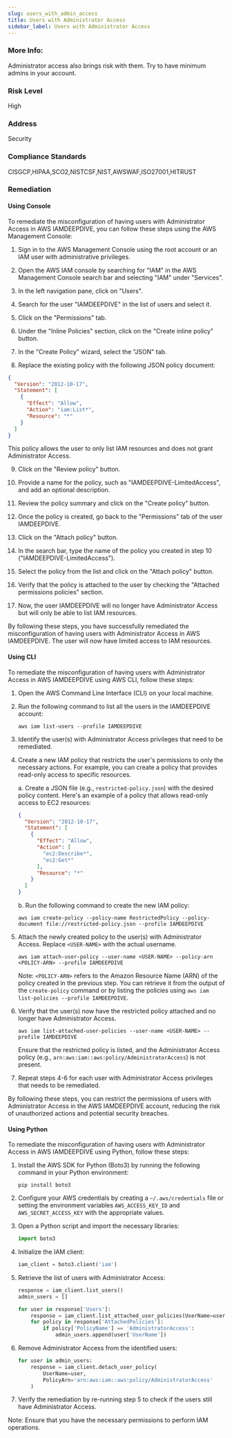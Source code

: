 ```yaml
---
slug: users_with_admin_access
title: Users with Administrator Access
sidebar_label: Users with Administrator Access
---
```


### More Info:

Administrator access also brings risk with them. Try to have minimum admins in your account.

### Risk Level

High

### Address

Security

### Compliance Standards

CISGCP,HIPAA,SCO2,NISTCSF,NIST,AWSWAF,ISO27001,HITRUST
### Remediation

#### Using Console

To remediate the misconfiguration of having users with Administrator Access in AWS IAMDEEPDIVE, you can follow these steps using the AWS Management Console:

1. Sign in to the AWS Management Console using the root account or an IAM user with administrative privileges.

2. Open the AWS IAM console by searching for "IAM" in the AWS Management Console search bar and selecting "IAM" under "Services".

3. In the left navigation pane, click on "Users".

4. Search for the user "IAMDEEPDIVE" in the list of users and select it.

5. Click on the "Permissions" tab.

6. Under the "Inline Policies" section, click on the "Create inline policy" button.

7. In the "Create Policy" wizard, select the "JSON" tab.

8. Replace the existing policy with the following JSON policy document:

```json
{
  "Version": "2012-10-17",
  "Statement": [
    {
      "Effect": "Allow",
      "Action": "iam:List*",
      "Resource": "*"
    }
  ]
}
```

This policy allows the user to only list IAM resources and does not grant Administrator Access.

9. Click on the "Review policy" button.

10. Provide a name for the policy, such as "IAMDEEPDIVE-LimitedAccess", and add an optional description.

11. Review the policy summary and click on the "Create policy" button.

12. Once the policy is created, go back to the "Permissions" tab of the user IAMDEEPDIVE.

13. Click on the "Attach policy" button.

14. In the search bar, type the name of the policy you created in step 10 ("IAMDEEPDIVE-LimitedAccess").

15. Select the policy from the list and click on the "Attach policy" button.

16. Verify that the policy is attached to the user by checking the "Attached permissions policies" section.

17. Now, the user IAMDEEPDIVE will no longer have Administrator Access but will only be able to list IAM resources.

By following these steps, you have successfully remediated the misconfiguration of having users with Administrator Access in AWS IAMDEEPDIVE. The user will now have limited access to IAM resources.

#### Using CLI

To remediate the misconfiguration of having users with Administrator Access in AWS IAMDEEPDIVE using AWS CLI, follow these steps:

1. Open the AWS Command Line Interface (CLI) on your local machine.

2. Run the following command to list all the users in the IAMDEEPDIVE account:
   ```
   aws iam list-users --profile IAMDEEPDIVE
   ```

3. Identify the user(s) with Administrator Access privileges that need to be remediated.

4. Create a new IAM policy that restricts the user's permissions to only the necessary actions. For example, you can create a policy that provides read-only access to specific resources.

   a. Create a JSON file (e.g., `restricted-policy.json`) with the desired policy content. Here's an example of a policy that allows read-only access to EC2 resources:
   ```json
   {
     "Version": "2012-10-17",
     "Statement": [
       {
         "Effect": "Allow",
         "Action": [
           "ec2:Describe*",
           "ec2:Get*"
         ],
         "Resource": "*"
       }
     ]
   }
   ```

   b. Run the following command to create the new IAM policy:
   ```
   aws iam create-policy --policy-name RestrictedPolicy --policy-document file://restricted-policy.json --profile IAMDEEPDIVE
   ```

5. Attach the newly created policy to the user(s) with Administrator Access. Replace `<USER-NAME>` with the actual username.

   ```
   aws iam attach-user-policy --user-name <USER-NAME> --policy-arn <POLICY-ARN> --profile IAMDEEPDIVE
   ```

   Note: `<POLICY-ARN>` refers to the Amazon Resource Name (ARN) of the policy created in the previous step. You can retrieve it from the output of the `create-policy` command or by listing the policies using `aws iam list-policies --profile IAMDEEPDIVE`.

6. Verify that the user(s) now have the restricted policy attached and no longer have Administrator Access.

   ```
   aws iam list-attached-user-policies --user-name <USER-NAME> --profile IAMDEEPDIVE
   ```

   Ensure that the restricted policy is listed, and the Administrator Access policy (e.g., `arn:aws:iam::aws:policy/AdministratorAccess`) is not present.

7. Repeat steps 4-6 for each user with Administrator Access privileges that needs to be remediated.

By following these steps, you can restrict the permissions of users with Administrator Access in the AWS IAMDEEPDIVE account, reducing the risk of unauthorized actions and potential security breaches.

#### Using Python

To remediate the misconfiguration of having users with Administrator Access in AWS IAMDEEPDIVE using Python, follow these steps:

1. Install the AWS SDK for Python (Boto3) by running the following command in your Python environment:
   ```
   pip install boto3
   ```

2. Configure your AWS credentials by creating a `~/.aws/credentials` file or setting the environment variables `AWS_ACCESS_KEY_ID` and `AWS_SECRET_ACCESS_KEY` with the appropriate values.

3. Open a Python script and import the necessary libraries:
   ```python
   import boto3
   ```

4. Initialize the IAM client:
   ```python
   iam_client = boto3.client('iam')
   ```

5. Retrieve the list of users with Administrator Access:
   ```python
   response = iam_client.list_users()
   admin_users = []

   for user in response['Users']:
       response = iam_client.list_attached_user_policies(UserName=user['UserName'])
       for policy in response['AttachedPolicies']:
           if policy['PolicyName'] == 'AdministratorAccess':
               admin_users.append(user['UserName'])
   ```

6. Remove Administrator Access from the identified users:
   ```python
   for user in admin_users:
       response = iam_client.detach_user_policy(
           UserName=user,
           PolicyArn='arn:aws:iam::aws:policy/AdministratorAccess'
       )
   ```

7. Verify the remediation by re-running step 5 to check if the users still have Administrator Access.

Note: Ensure that you have the necessary permissions to perform IAM operations.



